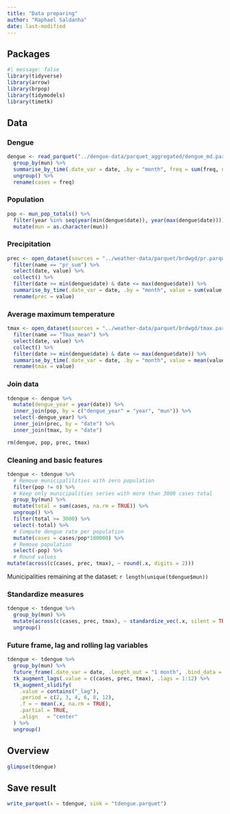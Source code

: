 ```yaml
---
title: "Data preparing"
author: "Raphael Saldanha"
date: last-modified
---
```


## Packages

```r
#| message: false
library(tidyverse)
library(arrow)
library(brpop)
library(tidymodels)
library(timetk)
```

## Data

### Dengue

```r
dengue <- read_parquet("../dengue-data/parquet_aggregated/dengue_md.parquet") %>%
  group_by(mun) %>%
  summarise_by_time(.date_var = date, .by = "month", freq = sum(freq, na.rm = TRUE)) %>%
  ungroup() %>%
  rename(cases = freq)
```

### Population

```r
pop <- mun_pop_totals() %>%
  filter(year %in% seq(year(min(dengue$date)), year(max(dengue$date)))) %>%
  mutate(mun = as.character(mun))
```

### Precipitation

```r
prec <- open_dataset(sources = "../weather-data/parquet/brdwgd/pr.parquet") %>%
  filter(name == "pr_sum") %>%
  select(date, value) %>%
  collect() %>%
  filter(date >= min(dengue$date) & date <= max(dengue$date)) %>%
  summarise_by_time(.date_var = date, .by = "month", value = sum(value, na.rm = TRUE)) %>%
  rename(prec = value)
```

### Average maximum temperature

```r
tmax <- open_dataset(sources = "../weather-data/parquet/brdwgd/tmax.parquet") %>%
  filter(name == "Tmax_mean") %>%
  select(date, value) %>%
  collect() %>%
  filter(date >= min(dengue$date) & date <= max(dengue$date)) %>%
  summarise_by_time(.date_var = date, .by = "month", value = mean(value, na.rm = TRUE)) %>%
  rename(tmax = value)
```

### Join data

```r
tdengue <- dengue %>%
  mutate(dengue_year = year(date)) %>%
  inner_join(pop, by = c("dengue_year" = "year", "mun")) %>%
  select(-dengue_year) %>%
  inner_join(prec, by = "date") %>%
  inner_join(tmax, by = "date")

rm(dengue, pop, prec, tmax)
```

### Cleaning and basic features

```r
tdengue <- tdengue %>%
  # Remove municipalilities with zero population
  filter(pop != 0) %>%
  # Keep only municipalities series with more than 3000 cases total
  group_by(mun) %>%
  mutate(total = sum(cases, na.rm = TRUE)) %>%
  ungroup() %>%
  filter(total >= 3000) %>%
  select(-total) %>%
  # Compute dengue rate per population
  mutate(cases = cases/pop*100000) %>%
  # Remove population
  select(-pop) %>%
  # Round values
mutate(across(c(cases, prec, tmax), ~ round(.x, digits = 2)))
```

Municipalities remaining at the dataset: `r length(unique(tdengue$mun))`

### Standardize measures

```r
tdengue <- tdengue %>%
  group_by(mun) %>%
  mutate(across(c(cases, prec, tmax), ~ standardize_vec(.x, silent = TRUE))) %>%
  ungroup()
```

### Future frame, lag and rolling lag variables

```r
tdengue <- tdengue %>%
  group_by(mun) %>%
  future_frame(.date_var = date, .length_out = "1 month", .bind_data = TRUE) %>%
  tk_augment_lags(.value = c(cases, prec, tmax), .lags = 1:12) %>%
  tk_augment_slidify(
    .value = contains("_lag"), 
    .period = c(2, 3, 4, 6, 8, 12), 
    .f = ~ mean(.x, na.rm = TRUE), 
    .partial = TRUE,
    .align   = "center"
  ) %>%
  ungroup()
```

## Overview

```r
glimpse(tdengue)
```

## Save result

```r
write_parquet(x = tdengue, sink = "tdengue.parquet")
```
